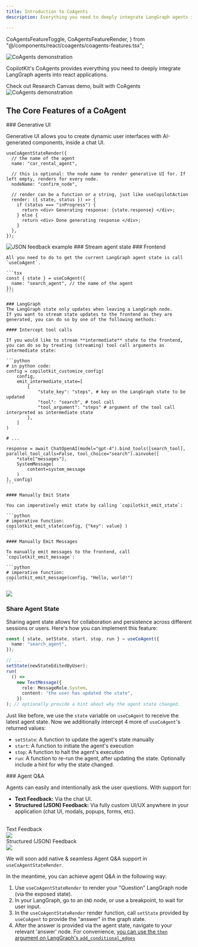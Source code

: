 ```yaml
---
title: Introduction to CoAgents
description: Everything you need to deeply integrate LangGraph agents into react applications.

---
```


  CoAgentsFeatureToggle,
  CoAgentsFeatureRender,
} from "@/components/react/coagents/coagents-features.tsx";

<Frame className="-mt-12">
  <img
    src="/images/CoAgents.gif"
    alt="CoAgents demonstration"
    className="w-auto"
  />
</Frame>

CopilotKit's CoAgents provides everything you need to deeply integrate LangGraph agents into react applications.

  <Link
    href="https://github.com/CopilotKit/CopilotKit/blob/main/examples/coagents-research-canvas/readme.md"
    className="text-primary-600 decoration-from-font underline [text-underline-position:from-font]"
  >
    Check out Research Canvas demo, built with CoAgents
  </Link>

<div className="flex justify-center my-12">
  <YouTubeVideo videoId="nBephBv4zr0" defaultPlaybackRate={1.25} />
</div>

<Frame>
  <img
    src="/images/CoAgents.gif"
    alt="CoAgents demonstration"
    className="w-auto"
  />
</Frame>


## The Core Features of a CoAgent

<DynamicContentWrapper>
<CoAgentsFeatureToggle />

<CoAgentsFeatureRender feature="generative-ui">
  ### Generative UI

Generative UI allows you to create dynamic user interfaces with AI-generated components, inside a chat UI.

```tsx
useCoAgentStateRender({
  // the name of the agent
  name: "car_rental_agent",

  // this is optional: the node name to render generative UI for. If left empty, renders for every node.
  nodeName: "confirm_node",

  // render can be a function or a string, just like useCopilotAction
  render: ({ state, status }) => {
    if (status === "inProgress") {
      return <div> Generating response: {state.response} </div>;
    } else {
      return <div> Done generating response </div>;
    }
  },
});
```

<Frame>
  <img src="/images/coagents/json-feedback.png" alt="JSON feedback example" />
</Frame>

</CoAgentsFeatureRender>

<CoAgentsFeatureRender feature="stream-agent-state">
  ### Stream agent state

  <Steps>
    ### Frontend

    All you need to do to get the current LangGraph agent state is call `useCoAgent`.

    ```tsx
    const { state } = useCoAgent({
      name: "search_agent", // the name of the agent
    });
    ```

    ### LangGraph
    The LangGraph state only updates when leaving a LangGraph node.
    If you want to stream state updates to the frontend as they are generated, you can do so by one of the following methods:

    #### Intercept tool calls

    If you would like to stream **intermediate** state to the frontend, you can do so by treating (streaming) tool call arguments as intermediate state:

    ```python
    # in python code:
    config = copilotkit_customize_config(
        config,
        emit_intermediate_state=[
            {
                "state_key": "steps", # key on the LangGraph state to be updated
                "tool": "search", # tool call
                "tool_argument": "steps" # argument of the tool call interpreted as intermediate state
            },
        ]
    )

    # ...

    response = await ChatOpenAI(model="gpt-4").bind_tools([search_tool], parallel_tool_calls=False, tool_choice="search").ainvoke([
        *state["messages"],
        SystemMessage(
            content=system_message
        )
    ], config)
    ```

    #### Manually Emit State

    You can imperatively emit state by calling `copilotkit_emit_state`:

    ```python
    # imperative function:
    copilotkit_emit_state(config, {"key": value} )
    ```

    #### Manually Emit Messages

    To manually emit messages to the frontend, call `copilotkit_emit_message`:

    ```python
    # imperative function:
    copilotkit_emit_message(config, "Hello, world!")
    ```

  </Steps>

<Frame>
  <img src="/images/coagents/intermediate-state.gif" />
</Frame>

</CoAgentsFeatureRender>

<CoAgentsFeatureRender feature="share-agent-state">

### Share Agent State

Sharing agent state allows for collaboration and persistence across different sessions or users. Here's how you can implement this feature:

```typescript
const { state, setState, start, stop, run } = useCoAgent({
  name: "search_agent",
});

// ...
setState(newStateEditedByUser);
run(
  () =>
    new TextMessage({
      role: MessageRole.System,
      content: "the user has updated the state",
    })
); // optionally provide a hint about why the agent state changed.
```

Just like before, we use the `state` variable on `useCoAgent` to receive the latest agent state.
Now we additionally intercept 4 more of `useCoAgent`'s returned values:

- `setState`: A function to update the agent's state manually
- `start`: A function to initiate the agent's execution
- `stop`: A function to halt the agent's execution
- `run`: A function to re-run the agent, after updating the state. Optionally include a hint for why the state changed.

</CoAgentsFeatureRender>

<CoAgentsFeatureRender feature="agent-q-and-a">
  ### Agent Q&A

Agents can easily and intentionally ask the user questions. With support for:

- **Text Feedback:** Via the chat UI.
- **Structured (JSON) Feedback:** Via fully custom UI/UX anywhere in your application (chat UI, modals, popups, forms, etc).

<br />

<div className="flex gap-2 w-full my-2">
  <div className="flex-1 border bg-white rounded-lg shadow-md p-4">
    <div className="flex items-center justify-center gap-2 font-semibold">
      <div className="bg-indigo-500 rounded-md w-7 h-7 text-white flex items-center justify-center">
        <TextIcon className="w-4 h-4" />
      </div>
      <span className="dark:text-black">Text Feedback</span>
    </div>
    <div className="italic py-4">
      <img
        src="/images/coagents/text-feedback.png"
        className="rounded-md border"
      />
    </div>
  </div>
  <div className="flex-1 border bg-white rounded-lg shadow-md p-4">
    <div className="flex items-center justify-center gap-2 font-semibold">
      <div className="bg-indigo-500 rounded-md w-7 h-7 text-white  flex items-center justify-center">
        <JsonIcon className="w-5 h-5" />
      </div>
      <span className="dark:text-black">Structured (JSON) Feedback</span>
    </div>
    <div className="italic py-4">
      <img
        src="/images/coagents/json-feedback.png"
        className="rounded-md border"
      />
    </div>
  </div>
</div>

We will soon add native & seamless Agent Q&A support in `useCoAgentStateRender`.

In the meantime, you can achieve agent Q&A in the following way:

1. Use `useCoAgentStateRender` to render your "Question" LangGraph node (via the exposed state).
2. In your LangGraph, go to an `END` node, or use a breakpoint, to wait for user input.
3. In the `useCoAgentStateRender` render function, call `setState` provided by `useCoAgent` to provide the "answer" in the graph state.
4. After the answer is provided via the agent state, navigate to your relevant 'answer' node. For convenience, [you can use the `then` argument on LangGraph's `add_conditional_edges`](https://langchain-ai.github.io/langgraph/reference/graphs/#stategraph)

</CoAgentsFeatureRender>

<CoAgentsFeatureToggle />
</DynamicContentWrapper>

<CoAgentsEnterpriseCTA />
